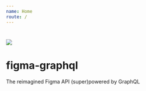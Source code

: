 ```yaml
---
name: Home
route: /
---
```


# ![][logo]

# figma-graphql 

The reimagined Figma API (super)powered by GraphQL

[logo]: https://raw.githubusercontent.com/braposo/figma-graphql/master/assets/logo.svg?sanitize=true